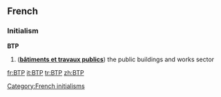 ==French==
===Initialism===
'''BTP''' {{m}}

# ('''[[bâtiments et travaux publics]]''') the public buildings and works sector

[[Category:French initialisms]]

[[fr:BTP]]
[[it:BTP]]
[[tr:BTP]]
[[zh:BTP]]